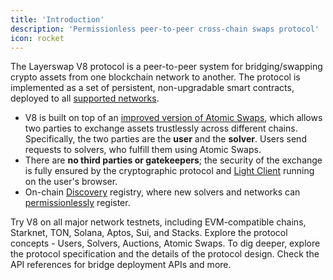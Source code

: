 ```yaml
---
title: 'Introduction'
description: 'Permissionless peer-to-peer cross-chain swaps protocol'
icon: rocket
---
```


The Layerswap V8 protocol is a peer-to-peer system for bridging/swapping crypto assets from one blockchain network to another. The protocol is implemented as a set of persistent, non-upgradable smart contracts, deployed to all [supported networks](/protocol/contracts).

- V8 is built on top of an [improved version of Atomic Swaps](/protocol/atomic-swaps-prehtlc), which allows two parties to exchange assets trustlessly across different chains. Specifically, the two parties are the **user** and the **solver**. Users send requests to solvers, who fulfill them using Atomic Swaps.
- There are **no third parties or gatekeepers**; the security of the exchange is fully ensured by the cryptographic protocol and [Light Client](/protocol/dApp) running on the user's browser.
- On-chain [Discovery](/protocol/discovery) registry, where new solvers and networks can [permissionlessly](/protocol/usage-add-new-network) register.

<CardGroup cols={2}>
  <Card title="Try V8 in Action ->" icon="square-1" href="https://layerswap.io/v8">
    Try V8 on all major network testnets, including EVM-compatible chains, Starknet, TON, Solana, Aptos, Sui, and Stacks.
  </Card>
  <Card title="Protocol Concepts" icon="square-2" href="/protocol/the-protocol">
    Explore the protocol concepts - Users, Solvers, Auctions, Atomic Swaps.
  </Card>
  <Card title="Protocol Spec" icon="square-3" href="/protocol-spec">
    To dig deeper, explore the protocol specification and the details of the protocol design.
  </Card>
  <Card title="API Reference" icon="square-4" href="/api-reference">
    Check the API references for bridge deployment APIs and more.
  </Card>
</CardGroup>
